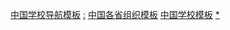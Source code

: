 [[Category:中国学校导航模板|]]
[[Category:中国各省教育模板|:]]
[[Category:中国各省组织模板|]]
[[Category:中国学校模板|]]
[[Category:中国各省学校|*]]